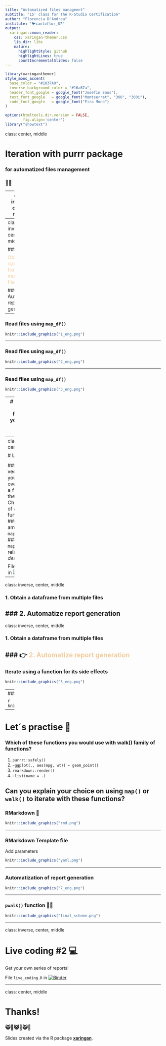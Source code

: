 ```yaml
---
title: "Automatized files managment"
subtitle: "15' class for the R-Studio Certification"
author: "Florencia D'Andrea"
institute: "🐦cantoflor_87"
output:
  xaringan::moon_reader:
    css: xaringan-themer.css
    lib_dir: libs
    nature:
      highlightStyle: github
      highlightLines: true
      countIncrementalSlides: false
---
```


```r
library(xaringanthemer)
style_mono_accent(
  base_color = "#1037A0",
  inverse_background_color = "#16a67a",
  header_font_google = google_font("Josefin Sans"),
  text_font_google   = google_font("Montserrat", "300", "300i"),
  code_font_google   = google_font("Fira Mono")
)

```

```r
options(htmltools.dir.version = FALSE,
        fig.align='center')
library("showtext")
```

class: center, middle

# Iteration with purrr package

### for automatized files management 

### 📄🐱

---
class: inverse, center, middle

### 1. Obtain a dataframe from multiple files
 
### 2. Automatize report generation


---
class: inverse, center, middle

### 👉<span style="color: #f2cc9d;">1. Obtain a dataframe from multiple files</span> 
 
### 2. Automatize report generation

---

### Read files using `map_df()`

```r
knitr::include_graphics("1_eng.png")
```

---

### Read files using `map_df()`

```r
knitr::include_graphics("2_eng.png")
```

---

### Read files using `map_df()`

```r
knitr::include_graphics("3_eng.png")
```

---
# Let’s practise 💪
### Which function would you use to obtain these return values?

1. `map()`
2. `map_df()`
3. `map_chr()`


```r
knitr::include_graphics("4_eng.png")
```


---
class: inverse, center, middle

# Live coding #1 💻

#### 1. Build a vector of `filenames` you want to iterate over
#### 2. Select a `function` to read the files 
#### 3. Check the number of `arguments` the function needs
#### 4. Select among `map()`/`map2()`/`pmap()`
#### 5. Select a `map_*()` suffix in relation to the *desired output*

File `live_coding.R` in [![Binder](https://mybinder.org/badge_logo.svg)](https://hub.gke.mybinder.org/user/flor14-purrr_class-cfjuzm9b/rstudio/)

---

class: inverse, center, middle

### 1. Obtain a dataframe from multiple files
 
### 2. Automatize report generation 
---

class: inverse, center, middle

### 1. Obtain a dataframe from multiple files
 
### 👉 <span style="color: #f2cc9d;">2. Automatize report generation</span> 
---

### Iterate using a function for its side effects

```r
knitr::include_graphics("5_eng.png")
```

---
### `purrr::walk()` family of functions

```r
knitr::include_graphics("6_eng.png")
```

---

# Let´s practise 💪
### Which of these functions you would use with walk() family of functions?
1. `purrr::safely()`
2. `~ggplot(., aes(mpg, wt)) + geom_point()`
3. `rmarkdown::render()`
4. `~list(name = .)`

Can you explain your choice on using `map()` or `walk()` to iterate with these functions?
---

### RMarkdown 🧶 

```r
knitr::include_graphics("rmd.png")
```

---

### RMarkdown Template file

Add parameters 

```r
knitr::include_graphics("yaml.png")

```

---

### Automatization of report generation

```r
knitr::include_graphics("7_eng.png")
```

---

### `pwalk()` function 🧶😺

```r
knitr::include_graphics("final_scheme.png")
```

---

class: inverse, center, middle

# Live coding #2 💻

Get your own series of reports!

File `live_coding.R` in
[![Binder](https://mybinder.org/badge_logo.svg)](https://hub.gke.mybinder.org/user/flor14-purrr_class-cfjuzm9b/rstudio/)

---

class: center, middle

# Thanks!

### 😺🧶😺🧶😺🧶

Slides created via the R package [**xaringan**](https://github.com/yihui/xaringan).

